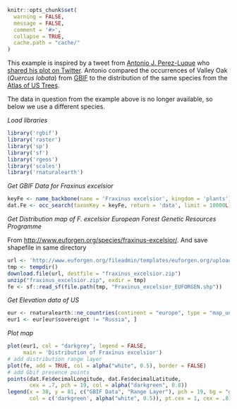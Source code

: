 ```r
knitr::opts_chunk$set(
  warning = FALSE,
  message = FALSE,
  comment = '#>',
  collapse = TRUE,
  cache.path = "cache/"
)
```

This example is inspired by a tweet from [Antonio J. Perez-Luque](https://twitter.com/ajpelu) who [shared his plot on Twitter][tweet]. Antonio compared the occurrences of Valley Oak (_Quercus lobata_) from [GBIF][gbif] to the distribution of the same species from the [Atlas of US Trees][atlas].

The data in question from the example above is no longer available, so below
we use a different species.

_Load libraries_

```r
library('rgbif')
library('raster')
library('sp')
library('sf')
library('rgeos')
library('scales')
library('rnaturalearth')
```

_Get GBIF Data for Fraxinus excelsior_

```r
keyFe <- name_backbone(name = 'Fraxinus excelsior', kingdom = 'plants')$speciesKey
dat.Fe <- occ_search(taxonKey = keyFe, return = 'data', limit = 10000L)
```

_Get Distribution map of F. excelsior European Forest Genetic Resources Programme_

From <http://www.euforgen.org/species/fraxinus-excelsior/>. And save shapefile in same directory

```r
url <- 'http://www.euforgen.org/fileadmin/templates/euforgen.org/upload/Documents/Maps/Shapefile/Fraxinus_excelsior.zip'
tmp <- tempdir()
download.file(url, destfile = "fraxinus_excelsior.zip")
unzip("fraxinus_excelsior.zip", exdir = tmp)
fe <- sf::read_sf(file.path(tmp, "Fraxinus_excelsior_EUFORGEN.shp"))
```

_Get Elevation data of US_

```r
eur <- rnaturalearth::ne_countries(continent = "europe", type = "map_units")
eur1 <- eur[eur$sovereignt != "Russia", ]
```

_Plot map_

```r
plot(eur1, col = "darkgrey", legend = FALSE,
     main = 'Distribution of Fraxinus excelsior')
# add distribution range layer
plot(fe, add = TRUE, col = alpha("white", 0.5), border = FALSE)
# add Gbif presence points
points(dat.Fe$decimalLongitude, dat.Fe$decimalLatitude,
       cex = .7, pch = 19, col = alpha("darkgreen", 0.8))
legend(x = 38, y = 81, c("GBIF Data", "Range Layer"), pch = 19, bg = "grey",
       col = c('darkgreen', alpha("white", 0.5)), pt.cex = 1, cex = .8)
```

[tweet]: https://twitter.com/ajpelu/status/473951167567757312
[gbif]: http://www.gbif.org/
[atlas]: http://esp.cr.usgs.gov/data/little/
